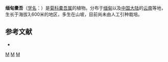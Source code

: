 {{Speciesbox 
| genus = Ligularia
| species = chimiliensis
| authority = Chang
}}

'''缅甸橐吾'''（[[学名|学名]]：{{lang|la|''Ligularia chimiliensis''}}）是[[菊科|菊科]][[橐吾属|橐吾属]]的植物。分布于[[缅甸|缅甸]]以及[[中国大陆|中国大陆]]的[[云南|云南]]等地，生长于海拔3,600米的地区，多生在山坡，目前尚未由人工引种栽培。

== 参考文献 ==
<div class="references-small">
* {{cite web| url =http://www.bioinfo.cn/db05/KmzwSpecies.php?action=view&id=4429| title =缅甸橐吾| work =《中国高等植物数据库全库》| publisher =中国科学院微生物研究所| author =昆明植物研究所| accessdate =2009-02-25| deadurl =yes| archiveurl =https://web.archive.org/web/20160305002702/http://www.bioinfo.cn/db05/KmzwSpecies.php?action=view&id=4429| archivedate =2016-03-05}}
</div>
{{Taxonbar|from=Q15231155}}

[[Category:橐吾属|M]]
[[Category:緬甸植物|M]]
[[Category:云南植物|M]]
{{plant-stub}}